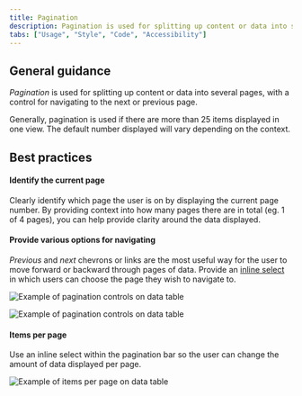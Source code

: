 ```yaml
---
title: Pagination
description: Pagination is used for splitting up content or data into several pages, with a control for navigating to the next or previous page.
tabs: ["Usage", "Style", "Code", "Accessibility"]
---
```


## General guidance

_Pagination_ is used for splitting up content or data into several pages, with a control for navigating to the next or previous page.

Generally, pagination is used if there are more than 25 items displayed in one view. The default number displayed will vary depending on the context.

## Best practices

#### Identify the current page

Clearly identify which page the user is on by displaying the current page number. By providing context into how many pages there are in total (eg. 1 of 4 pages), you can help provide clarity around the data displayed.

#### Provide various options for navigating

_Previous_ and _next_ chevrons or links are the most useful way for the user to move forward or backward through pages of data. Provide an [inline select](/components/select/code) in which users can choose the page they wish to navigate to.

<Row>
<Column colLg={8}>

![Example of pagination controls on data table](images/pagination-usage-1.png)

</Column>
</Row>

<Row>
<Column colLg={8}>

![Example of pagination controls on data table](images/pagination-usage-1.png)

</Column>
</Row>

#### Items per page

Use an inline select within the pagination bar so the user can change the amount of data displayed per page.

<Row>
<Column colLg={8}>

![Example of items per page on data table](images/pagination-usage-2.png)

</Column>
</Row>
